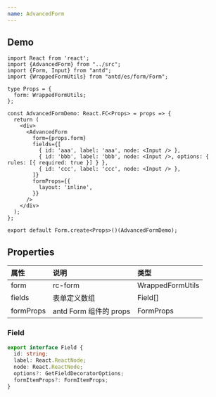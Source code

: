 ```yaml
---
name: AdvancedForm
---
```



## Demo

<Playground>
  <AdvancedFormDemo />
</Playground>

```tsx
import React from 'react';
import {AdvancedForm} from "../src";
import {Form, Input} from "antd";
import {WrappedFormUtils} from "antd/es/form/Form";

type Props = {
  form: WrappedFormUtils;
};

const AdvancedFormDemo: React.FC<Props> = props => {
  return (
    <div>
      <AdvancedForm
        form={props.form}
        fields={[
          { id: 'aaa', label: 'aaa', node: <Input /> },
          { id: 'bbb', label: 'bbb', node: <Input />, options: { rules: [{ required: true }] } },
          { id: 'ccc', label: 'ccc', node: <Input /> },
        ]}
        formProps={{
          layout: 'inline',
        }}
      />
    </div>
  );
};

export default Form.create<Props>()(AdvancedFormDemo);

```

## Properties

| 属性 | 说明 | 类型 |
| :--- | :--- | :--- |
| form | rc-form | WrappedFormUtils |
| fields | 表单定义数组 |  Field[] |
| formProps | antd Form 组件的 props | FormProps |

### Field
```typescript
export interface Field {
  id: string;
  label: React.ReactNode;
  node: React.ReactNode;
  options?: GetFieldDecoratorOptions;
  formItemProps?: FormItemProps;
}
```
